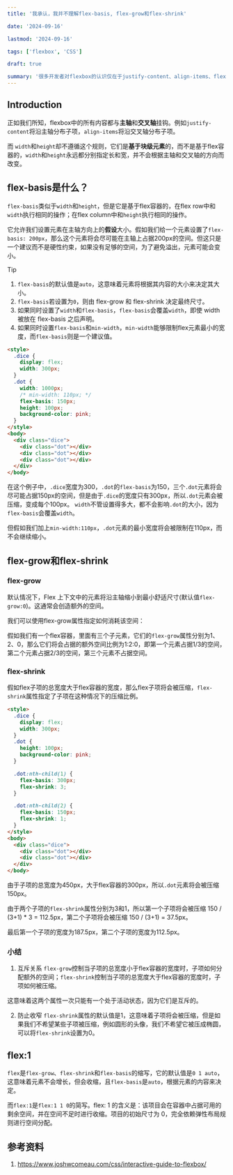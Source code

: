 ```yaml
---
title: '我承认，我并不理解flex-basis, flex-grow和flex-shrink'

date: '2024-09-16'

lastmod: '2024-09-16'

tags: ['flexbox', 'CSS']

draft: true

summary: '很多开发者对flexbox的认识仅在于justify-content、align-items、flex-direction等属性，一问flex-basis就说不出所以然（是我），本文将详细介绍flex-basis、flex-grow、flex-shrink的概念、用法以及与其他flex属性的关系。'
---
```


## Introduction

正如我们所知，flexbox中的所有内容都与**主轴**和**交叉轴**挂钩。例如`justify-content`将沿主轴分布子项，`align-items`将沿交叉轴分布子项。

而 `width`和`height`却不遵循这个规则，它们是**基于块级元素**的，而不是基于flex容器的，`width`和`height`永远都分别指定长和宽，并不会根据主轴和交叉轴的方向而改变。

## flex-basis是什么？

`flex-basis`类似于`width`和`height`，但是它是基于flex容器的，在flex row中和`width`执行相同的操作；在flex column中和`height`执行相同的操作。

它允许我们设置元素在主轴方向上的**假设**大小。假如我们给一个元素设置了`flex-basis: 200px`，那么这个元素将会尽可能在主轴上占据200px的空间。但这只是一个建议而不是硬性约束，如果没有足够的空间，为了避免溢出，元素可能会变小。

> [!TIP]
>
> 1.  `flex-basis`的默认值是`auto`，这意味着元素将根据其内容的大小来决定其大小。
> 2.  `flex-basis`若设置为`0`，则由 flex-grow 和 flex-shrink 决定最终尺寸。
> 3.  如果同时设置了`width`和`flex-basis`，`flex-basis`会覆盖`width`，即使 width 被放在 flex-basis 之后声明。
> 4.  如果同时设置`flex-basis`和`min-width`，`min-width`能够限制flex元素最小的宽度，而`flex-basis`则是一个建议值。

```html
<style>
  .dice {
    display: flex;
    width: 300px;
  }
  .dot {
    width: 1000px;
    /* min-width: 110px; */
    flex-basis: 150px;
    height: 100px;
    background-color: pink;
  }
</style>
<body>
  <div class="dice">
    <div class="dot"></div>
    <div class="dot"></div>
    <div class="dot"></div>
  </div>
</body>
```

在这个例子中，`.dice`宽度为300，`.dot`的`flex-basis`为150，三个`.dot`元素将会尽可能占据150px的空间，但是由于`.dice`的宽度只有300px，所以`.dot`元素会被压缩，变成每个100px。
`width`不管设置得多大，都不会影响`.dot`的大小，因为`flex-basis`会覆盖`width`。

但假如我们加上`min-width:110px`，`.dot`元素的最小宽度将会被限制在110px，而不会继续缩小。

## flex-grow和flex-shrink

### flex-grow

默认情况下，Flex 上下文中的元素将沿主轴缩小到最小舒适尺寸(默认值`flex-grow:0`)。这通常会创造额外的空间。

我们可以使用flex-grow属性指定如何消耗该空间：

假如我们有一个flex容器，里面有三个子元素，它们的`flex-grow`属性分别为1、2、0，那么它们将会占据的额外空间比例为1:2:0，即第一个元素占据1/3的空间，第二个元素占据2/3的空间，第三个元素不占据空间。

### flex-shrink

假如flex子项的总宽度大于flex容器的宽度，那么flex子项将会被压缩，`flex-shrink`属性指定了子项在这种情况下的压缩比例。

```html
<style>
  .dice {
    display: flex;
    width: 300px;
  }
  .dot {
    height: 100px;
    background-color: pink;
  }

  .dot:nth-child(1) {
    flex-basis: 300px;
    flex-shrink: 3;
  }

  .dot:nth-child(2) {
    flex-basis: 150px;
    flex-shrink: 1;
  }
</style>
<body>
  <div class="dice">
    <div class="dot"></div>
    <div class="dot"></div>
  </div>
</body>
```

由于子项的总宽度为450px，大于flex容器的300px，所以`.dot`元素将会被压缩150px。

由于两个子项的`flex-shrink`属性分别为3和1，所以第一个子项将会被压缩 150 / (3+1) \* 3 = 112.5px，第二个子项将会被压缩 150 / (3+1) = 37.5px。

最后第一个子项的宽度为187.5px，第二个子项的宽度为112.5px。

### 小结

1. 互斥关系
   `flex-grow`控制当子项的总宽度小于flex容器的宽度时，子项如何分配额外的空间；`flex-shrink`控制当子项的总宽度大于flex容器的宽度时，子项如何被压缩。

这意味着这两个属性一次只能有一个处于活动状态，因为它们是互斥的。

2. 防止收窄
   `flex-shrink`属性的默认值是1，这意味着子项将会被压缩，但是如果我们不希望某些子项被压缩，例如圆形的头像，我们不希望它被压成椭圆，可以将`flex-shrink`设置为0。

## flex:1

`flex`是`flex-grow`、`flex-shrink`和`flex-basis`的缩写，它的默认值是`0 1 auto`，这意味着元素不会增长，但会收缩，且`flex-basis`是`auto`，根据元素的内容来决定。

而`flex:1`是`flex:1 1 0`的简写。flex: 1 的含义是：该项目会在容器中占据可用的剩余空间，并在空间不足时进行收缩。项目的初始尺寸为 0，完全依赖弹性布局规则进行空间分配。

## 参考资料

1. https://www.joshwcomeau.com/css/interactive-guide-to-flexbox/
